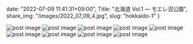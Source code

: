 date: "2022-07-09 11:41:31+09:00",
Title: "北海道 Vol.1  ―  モエレ沼公園",
share_img: "/images/2022_07_09_4.jpg",
slug: "hokkaido-1"
}

<img src="/images/2022_07_09_1.jpg" alt="post image" />
<img src="/images/2022_07_09_2.jpg" alt="post image" />
<img src="/images/2022_07_09_3.jpg" alt="post image" />
<img src="/images/2022_07_09_4.jpg" alt="post image" />
<img src="/images/2022_07_09_5.jpg" alt="post image" />
<img src="/images/2022_07_09_6.jpg" alt="post image" />
<img src="/images/2022_07_09_7.jpg" alt="post image" />
<img src="/images/2022_07_09_8.jpg" alt="post image" />
<img src="/images/2022_07_09_9.jpg" alt="post image" />